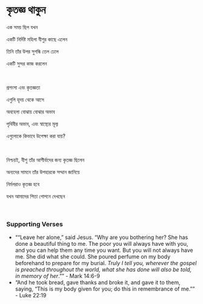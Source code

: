 # কৃতজ্ঞ থাকুন

এক সময় ছিল যখন

একটি নির্দিষ্ট মহিলা যীশুর কাছে এলেন

তিনি তাঁর উপর সুগন্ধি তেল ঢেলে

একটি সুন্দর কাজ করলেন

<br />

প্রশংসা এবং কৃতজ্ঞতা

এগুলি হৃদয় থেকে আসে

অবহেলা বোঝায় বোঝার অভাব

পৃথিবীর অভাব, এবং স্বাস্থ্যের মূল্য

এগুলোকে কিভাবে উপেক্ষা করা যায়?

<p></p>

<br />

নিশ্চয়ই, যীশু তাঁর আশীর্বাদের জন্য কৃতজ্ঞ ছিলেন

অন্যদের সামনে তাঁর উপহারকে সম্মান জানিয়ে

নির্মলরাও কৃতজ্ঞ হবে

যখন আমাদের পিতা গোপনে দেখছেন

<br />

### Supporting Verses

- ““Leave her alone,” said Jesus. “Why are you bothering her? She has done a beautiful thing to me. The poor you will always have with you, and you can help them any time you want. But you will not always have me. She did what she could. She poured perfume on my body beforehand to prepare for my burial. *Truly I tell you, wherever the gospel is preached throughout the world, what she has done will also be told, in memory of her*.”” - Mark 14:6-9
- “And he took bread, gave thanks and broke it, and gave it to them, saying, “This is my body given for you; do this in remembrance of me.”” - Luke 22:19